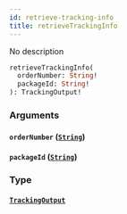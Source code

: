 ```yaml
---
id: retrieve-tracking-info
title: retrieveTrackingInfo
---
```


No description

```graphql
retrieveTrackingInfo(
  orderNumber: String!
  packageId: String!
): TrackingOutput!

```

### Arguments

#### `orderNumber` ([`String`](../../rate-manager-service/scalars/string))

#### `packageId` ([`String`](../../rate-manager-service/scalars/string))

### Type

#### [`TrackingOutput`](../../rate-manager-service/objects/tracking-output)
